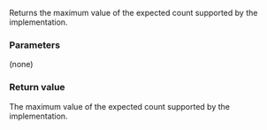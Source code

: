 {{cpp/thread/barrier/title|max}}
{{cpp/thread/barrier/navbar}}
{{ddcl|since=c++20|
static constexpr std::ptrdiff_t max() noexcept;
}}

Returns the maximum value of the expected count supported by the implementation.

===Parameters===
(none)

===Return value===
The maximum value of the expected count supported by the implementation.

{{langlinks|es|ja|ru|zh}}